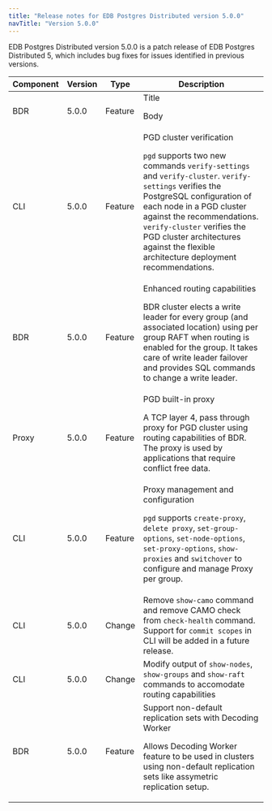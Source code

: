 ```yaml
---
title: "Release notes for EDB Postgres Distributed version 5.0.0"
navTitle: "Version 5.0.0"
---
```


EDB Postgres Distributed version 5.0.0 is a patch release of EDB Postgres Distributed 5, which includes bug fixes for issues identified in previous versions.

| Component | Version |  Type   |                                                   Description                                                           |
| --------- | ------- | ------- | ------------------------------------------------------------------------------------------------------------------------|
| BDR       | 5.0.0   | Feature | Title <p> Body </p> |
| CLI       | 5.0.0   | Feature | PGD cluster verification <p> `pgd` supports two new commands `verify-settings` and `verify-cluster`. `verify-settings` verifies the PostgreSQL configuration of each node in a PGD cluster against the recommendations. `verify-cluster` verifies the PGD cluster architectures against the flexible architecture deployment recommendations.</p> |
| BDR       | 5.0.0   | Feature | Enhanced routing capabilities <p> BDR cluster elects a write leader for every group (and associated location) using per group RAFT when routing is enabled for the group. It takes care of write leader failover and provides SQL commands to change a write leader. </p> |
| Proxy     | 5.0.0   | Feature | PGD built-in proxy <p>  A TCP layer 4, pass through proxy for PGD cluster using routing capabilities of BDR. The proxy is used by applications that require conflict free data. </p> |
| CLI       | 5.0.0   | Feature | Proxy management and configuration <p> `pgd` supports `create-proxy`, `delete proxy`, `set-group-options`, `set-node-options`, `set-proxy-options`, `show-proxies` and `switchover` to configure and manage Proxy per group. </p> |
| CLI       | 5.0.0   | Change  | Remove `show-camo` command and remove CAMO check from `check-health` command. Support for `commit scopes` in CLI will be added in a future release. |
| CLI       | 5.0.0   | Change  | Modify output of `show-nodes`, `show-groups` and `show-raft` commands to accomodate routing capabilities |
| BDR       | 5.0.0   | Feature | Support non-default replication sets with Decoding Worker <p> Allows Decoding Worker feature to be used in clusters using non-default replication sets like assymetric replication setup. </p> |
